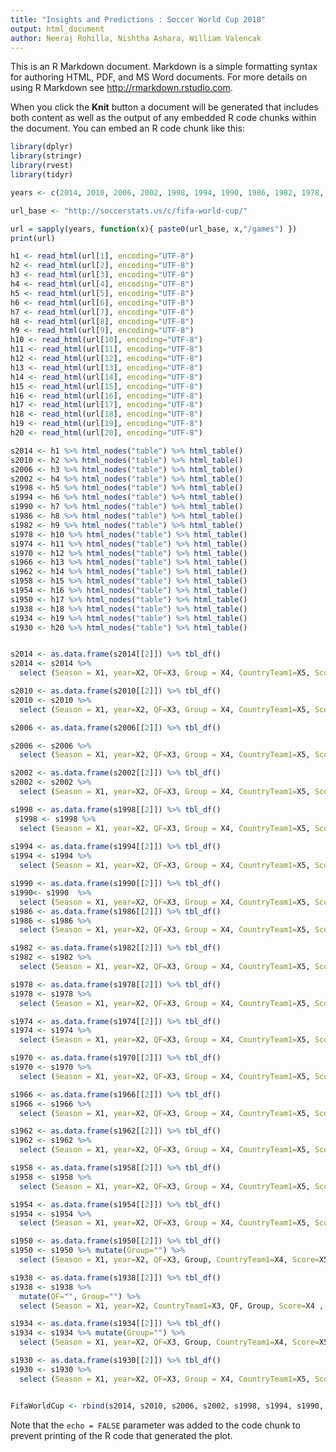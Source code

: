 ```yaml
---
title: "Insights and Predictions : Soccer World Cup 2018"
output: html_document
author: Neeraj Rohilla, Nishtha Ashara, William Valencak
---
```


This is an R Markdown document. Markdown is a simple formatting syntax for authoring HTML, PDF, and MS Word documents. For more details on using R Markdown see <http://rmarkdown.rstudio.com>.

When you click the **Knit** button a document will be generated that includes both content as well as the output of any embedded R code chunks within the document. You can embed an R code chunk like this:

```r
library(dplyr)
library(stringr)
library(rvest)
library(tidyr)

years <- c(2014, 2010, 2006, 2002, 1998, 1994, 1990, 1986, 1982, 1978, 1974, 1970, 1966, 1962, 1958, 1954, 1950, 1938, 1934, 1930)

url_base <- "http://soccerstats.us/c/fifa-world-cup/"

url = sapply(years, function(x){ paste0(url_base, x,"/games") })
print(url)

h1 <- read_html(url[1], encoding="UTF-8")
h2 <- read_html(url[2], encoding="UTF-8")
h3 <- read_html(url[3], encoding="UTF-8")
h4 <- read_html(url[4], encoding="UTF-8")
h5 <- read_html(url[5], encoding="UTF-8")
h6 <- read_html(url[6], encoding="UTF-8")
h7 <- read_html(url[7], encoding="UTF-8")
h8 <- read_html(url[8], encoding="UTF-8")
h9 <- read_html(url[9], encoding="UTF-8")
h10 <- read_html(url[10], encoding="UTF-8")
h11 <- read_html(url[11], encoding="UTF-8")
h12 <- read_html(url[12], encoding="UTF-8")
h13 <- read_html(url[13], encoding="UTF-8")
h14 <- read_html(url[14], encoding="UTF-8")
h15 <- read_html(url[15], encoding="UTF-8")
h16 <- read_html(url[16], encoding="UTF-8")
h17 <- read_html(url[17], encoding="UTF-8")
h18 <- read_html(url[18], encoding="UTF-8")
h19 <- read_html(url[19], encoding="UTF-8")
h20 <- read_html(url[20], encoding="UTF-8")

s2014 <- h1 %>% html_nodes("table") %>% html_table() 
s2010 <- h2 %>% html_nodes("table") %>% html_table() 
s2006 <- h3 %>% html_nodes("table") %>% html_table() 
s2002 <- h4 %>% html_nodes("table") %>% html_table() 
s1998 <- h5 %>% html_nodes("table") %>% html_table() 
s1994 <- h6 %>% html_nodes("table") %>% html_table() 
s1990 <- h7 %>% html_nodes("table") %>% html_table() 
s1986 <- h8 %>% html_nodes("table") %>% html_table() 
s1982 <- h9 %>% html_nodes("table") %>% html_table() 
s1978 <- h10 %>% html_nodes("table") %>% html_table() 
s1974 <- h11 %>% html_nodes("table") %>% html_table() 
s1970 <- h12 %>% html_nodes("table") %>% html_table() 
s1966 <- h13 %>% html_nodes("table") %>% html_table() 
s1962 <- h14 %>% html_nodes("table") %>% html_table() 
s1958 <- h15 %>% html_nodes("table") %>% html_table() 
s1954 <- h16 %>% html_nodes("table") %>% html_table() 
s1950 <- h17 %>% html_nodes("table") %>% html_table() 
s1938 <- h18 %>% html_nodes("table") %>% html_table() 
s1934 <- h19 %>% html_nodes("table") %>% html_table() 
s1930 <- h20 %>% html_nodes("table") %>% html_table() 


s2014 <- as.data.frame(s2014[[2]]) %>% tbl_df() 
s2014 <- s2014 %>% 
  select (Season = X1, year=X2, QF=X3, Group = X4, CountryTeam1=X5, Score=X6 , CountryTeam2=X7, Location=X8, Refree = X9 , Attendence = X10)

s2010 <- as.data.frame(s2010[[2]]) %>% tbl_df()
s2010 <- s2010 %>% 
  select (Season = X1, year=X2, QF=X3, Group = X4, CountryTeam1=X5, Score=X6 , CountryTeam2=X7, Location=X8, Refree = X9 , Attendence = X10)

s2006 <- as.data.frame(s2006[[2]]) %>% tbl_df()

s2006 <- s2006 %>% 
  select (Season = X1, year=X2, QF=X3, Group = X4, CountryTeam1=X5, Score=X6 , CountryTeam2=X7, Location=X8, Refree = X9 , Attendence = X10)

s2002 <- as.data.frame(s2002[[2]]) %>% tbl_df()
s2002 <- s2002 %>% 
  select (Season = X1, year=X2, QF=X3, Group = X4, CountryTeam1=X5, Score=X6 , CountryTeam2=X7, Location=X8, Refree = X9 , Attendence = X10)

s1998 <- as.data.frame(s1998[[2]]) %>% tbl_df()
 s1998 <- s1998 %>% 
  select (Season = X1, year=X2, QF=X3, Group = X4, CountryTeam1=X5, Score=X6 , CountryTeam2=X7, Location=X8, Refree = X9 , Attendence = X10)
 
s1994 <- as.data.frame(s1994[[2]]) %>% tbl_df()
s1994 <- s1994 %>% 
  select (Season = X1, year=X2, QF=X3, Group = X4, CountryTeam1=X5, Score=X6 , CountryTeam2=X7, Location=X8, Refree = X9 , Attendence = X10)

s1990 <- as.data.frame(s1990[[2]]) %>% tbl_df()
s1990<- s1990  %>% 
  select (Season = X1, year=X2, QF=X3, Group = X4, CountryTeam1=X5, Score=X6 , CountryTeam2=X7, Location=X8, Refree = X9 , Attendence = X10)
s1986 <- as.data.frame(s1986[[2]]) %>% tbl_df()
s1986 <- s1986 %>% 
  select (Season = X1, year=X2, QF=X3, Group = X4, CountryTeam1=X5, Score=X6 , CountryTeam2=X7, Location=X8, Refree = X9 , Attendence = X10)

s1982 <- as.data.frame(s1982[[2]]) %>% tbl_df()
s1982 <- s1982 %>% 
  select (Season = X1, year=X2, QF=X3, Group = X4, CountryTeam1=X5, Score=X6 , CountryTeam2=X7, Location=X8, Refree = X9 , Attendence = X10)

s1978 <- as.data.frame(s1978[[2]]) %>% tbl_df()
s1978 <- s1978 %>% 
  select (Season = X1, year=X2, QF=X3, Group = X4, CountryTeam1=X5, Score=X6 , CountryTeam2=X7, Location=X8, Refree = X9 , Attendence = X10)

s1974 <- as.data.frame(s1974[[2]]) %>% tbl_df()
s1974 <- s1974 %>% 
  select (Season = X1, year=X2, QF=X3, Group = X4, CountryTeam1=X5, Score=X6 , CountryTeam2=X7, Location=X8, Refree = X9 , Attendence = X10)

s1970 <- as.data.frame(s1970[[2]]) %>% tbl_df()
s1970 <- s1970 %>% 
  select (Season = X1, year=X2, QF=X3, Group = X4, CountryTeam1=X5, Score=X6 , CountryTeam2=X7, Location=X8, Refree = X9 , Attendence = X10)

s1966 <- as.data.frame(s1966[[2]]) %>% tbl_df()
s1966 <- s1966 %>% 
  select (Season = X1, year=X2, QF=X3, Group = X4, CountryTeam1=X5, Score=X6 , CountryTeam2=X7, Location=X8, Refree = X9 , Attendence = X10)

s1962 <- as.data.frame(s1962[[2]]) %>% tbl_df()
s1962 <- s1962 %>% 
  select (Season = X1, year=X2, QF=X3, Group = X4, CountryTeam1=X5, Score=X6 , CountryTeam2=X7, Location=X8, Refree = X9 , Attendence = X10)

s1958 <- as.data.frame(s1958[[2]]) %>% tbl_df()
s1958 <- s1958 %>% 
  select (Season = X1, year=X2, QF=X3, Group = X4, CountryTeam1=X5, Score=X6 , CountryTeam2=X7, Location=X8, Refree = X9 , Attendence = X10)

s1954 <- as.data.frame(s1954[[2]]) %>% tbl_df()
s1954 <- s1954 %>% 
  select (Season = X1, year=X2, QF=X3, Group = X4, CountryTeam1=X5, Score=X6 , CountryTeam2=X7, Location=X8, Refree = X9 , Attendence = X10)

s1950 <- as.data.frame(s1950[[2]]) %>% tbl_df()
s1950 <- s1950 %>% mutate(Group="") %>%
  select (Season = X1, year=X2, QF=X3, Group, CountryTeam1=X4, Score=X5 , CountryTeam2=X6, Location=X7, Refree = X8 , Attendence = X9)

s1938 <- as.data.frame(s1938[[2]]) %>% tbl_df()
s1938 <- s1938 %>%
  mutate(QF="", Group="") %>% 
  select (Season = X1, year=X2, CountryTeam1=X3, QF, Group, Score=X4 , CountryTeam2=X5, Location=X6, Refree = X7 , Attendence = X8) 

s1934 <- as.data.frame(s1934[[2]]) %>% tbl_df()
s1934 <- s1934 %>% mutate(Group="") %>%
  select (Season = X1, year=X2, QF=X3, Group, CountryTeam1=X4, Score=X5 , CountryTeam2=X6, Location=X7, Refree = X8 , Attendence = X9)

s1930 <- as.data.frame(s1930[[2]]) %>% tbl_df()
s1930 <- s1930 %>% 
  select (Season = X1, year=X2, QF=X3, Group = X4, CountryTeam1=X5, Score=X6 , CountryTeam2=X7, Location=X8, Refree = X9 , Attendence = X10)


FifaWorldCup <- rbind(s2014, s2010, s2006, s2002, s1998, s1994, s1990, s1986, s1982, s1978, s1974, s1970, s1966, s1962, s1958, s1954, s1950, s1934, s1930)


```


Note that the `echo = FALSE` parameter was added to the code chunk to prevent printing of the R code that generated the plot.
